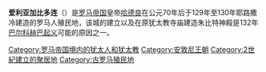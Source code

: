 '''爱利亚加比多连'''（{{lang-la|Aelia Capitolina}}）是[[罗马帝国|罗马帝国]]皇帝[[哈德良|哈德良]]在公元70年{{le|耶路撒冷围城战 (70年)|Siege of Jerusalem (70 CE)|耶路撒冷被摧毁}}后于129年至130年耶路撒冷建造的罗马人殖民地，该城的建立以及在原犹太教寺庙建造朱比特神殿是132年[[巴尔科赫巴起义|巴尔科赫巴起义]]可能的原因之一。

[[Category:罗马帝国境内的犹太人和犹太教|Category:罗马帝国境内的犹太人和犹太教]]
[[Category:安敦尼王朝|Category:安敦尼王朝]]
[[Category:2世紀建立的聚居地|Category:2世紀建立的聚居地]]
[[Category:古罗马殖民地|Category:古罗马殖民地]]